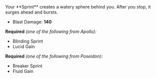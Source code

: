 
<Boon>
Your **Sprint** creates a watery sphere behind you. After you stop, it surges ahead and bursts.

- Blast Damage: **140**

</Boon>

**Required** _(one of the following from Apollo):_

- Blinding Sprint
- Lucid Gain

**Required** _(one of the following from Poseidon):_

- Breaker Sprint
- Fluid Gain
